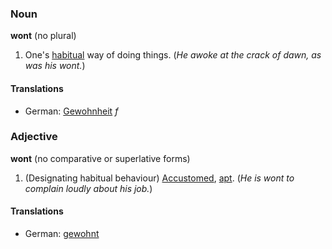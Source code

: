 ===Noun===
'''wont''' (no plural)

# One's [[habitual]] way of doing things.  (''He awoke at the crack of dawn, as was his wont.'')

====Translations====
*German: [[Gewohnheit]] ''f''

===Adjective===
'''wont''' (no comparative or superlative forms)

#(Designating habitual behaviour) [[Accustom]]ed, [[apt]].  (''He is wont to complain loudly about his job.'')

====Translations====
*German: [[gewohnt]]